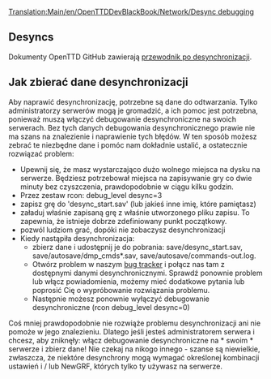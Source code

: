 [[Translation:Main/en/OpenTTDDevBlackBook/Network/Desync debugging]] {{en/-}}
<!--{{en/DevDoc}}-->{{pl/Rozwój}}

== Desyncs ==

Dokumenty OpenTTD GitHub zawierają [https://github.com/OpenTTD/OpenTTD/blob/master/docs/desync.md przewodnik po desynchronizacji].

== Jak zbierać dane desynchronizacji ==

Aby naprawić desynchronizację, potrzebne są dane do odtwarzania. Tylko administratorzy serwerów mogą je gromadzić, a ich pomoc jest potrzebna, ponieważ muszą włączyć debugowanie desynchroniczne na swoich serwerach. Bez tych danych debugowania desynchronicznego prawie nie ma szans na znalezienie i naprawienie tych błędów. W ten sposób możesz zebrać te niezbędne dane i pomóc nam dokładnie ustalić, a ostatecznie rozwiązać problem:

* Upewnij się, że masz wystarczająco dużo wolnego miejsca na dysku na serwerze. Będziesz potrzebował miejsca na zapisywanie gry co dwie minuty bez czyszczenia, prawdopodobnie w ciągu kilku godzin.
* Przez zestaw rcon: debug_level desync=3
* zapisz grę do 'desync_start.sav' (lub jakieś inne imię, które pamiętasz)
* załaduj właśnie zapisaną grę z właśnie utworzonego pliku zapisu. To zapewnia, że ​​istnieje dobrze zdefiniowany punkt początkowy.
* pozwól ludziom grać, dopóki nie zobaczysz desynchronizacji
* Kiedy nastąpiła desynchronizacja:
** zbierz dane i udostępnij je do pobrania: save/desync_start.sav, save/autosave/dmp_cmds*.sav, save/autosave/commands-out.log.
** Otwórz problem w naszym [https://github.com/OpenTTD/OpenTTD/issues bug tracker] i połącz nas tam z dostępnymi danymi desynchronicznymi. Sprawdź ponownie problem lub włącz powiadomienia, możemy mieć dodatkowe pytania lub poprosić Cię o wypróbowanie rozwiązania problemu.
** Następnie możesz ponownie wyłączyć debugowanie desynchroniczne (rcon debug_level desync=0)

Coś mniej prawdopodobnie nie rozwiąże problemu desynchronizacji ani nie pomoże w jego znalezieniu. Dlatego jeśli jesteś administratorem serwera i chcesz, aby zniknęły: włącz debugowanie desynchroniczne na * swoim * serwerze i zbierz dane! Nie czekaj na nikogo innego - szanse są niewielkie, zwłaszcza, że ​​niektóre desynchrony mogą wymagać określonej kombinacji ustawień i / lub NewGRF, których tylko ty używasz na serwerze.